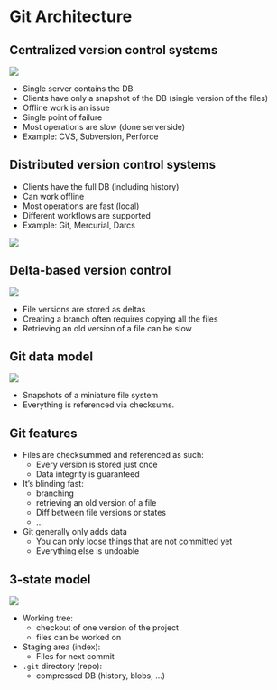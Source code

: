 # Git Architecture

## Centralized version control systems
::: {layout-ncol="2"}
![](figures/centralized.png)

- Single server contains the DB
- Clients have only a snapshot of the DB (single version of the files)
- Offline work is an issue
- Single point of failure
- Most operations are slow (done serverside)
- Example: CVS, Subversion, Perforce
:::


## Distributed version control systems
::: {layout-ncol="2"}
- Clients have the full DB (including history)
- Can work offline
- Most operations are fast (local)
- Different workflows are supported
- Example: Git, Mercurial, Darcs

![](progit2/images/distributed.png)
:::


## Delta-based version control
![](progit2/images/deltas.png){fig-align="center"}

- File versions are stored as deltas
- Creating a branch often requires copying all the files
- Retrieving an old version of a file can be slow


## Git data model
![](progit2/images/snapshots.png){fig-align="center"}

- Snapshots of a miniature file system
- Everything is referenced via checksums.

## Git features
- Files are checksummed and referenced as such:
    - Every version is stored just once
    - Data integrity is guaranteed
- It's blinding fast:
    - branching
    - retrieving an old version of a file
    - Diff between file versions or states
    - ...
- Git generally only adds data
    - You can only loose things that are not committed yet
    - Everything else is undoable

## 3-state model
:::: {layout="[50, 50]"}

::: {}
![](progit2/images/areas.svg){fig-align="center"}
:::
::: {.class-smaller}

- Working tree:
    - checkout of one version of the project
    - files can be worked on
- Staging area (index):
    - Files for next commit
- `.git` directory (repo):
    - compressed DB (history, blobs, ...)

:::
::::
